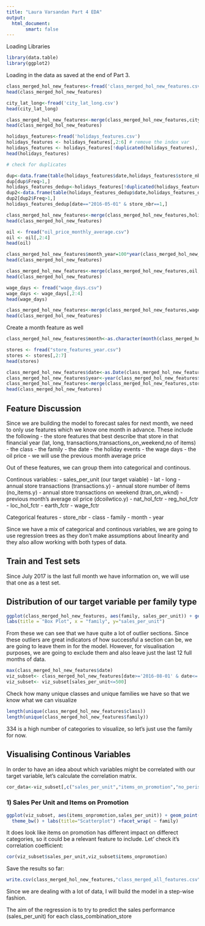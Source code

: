 ---
title: "Laura Varsandan Part 4 EDA"
output: 
  html_document: 
       smart: false
---

Loading Libraries

```{r}
library(data.table)
library(ggplot2)  

```

Loading in the data as saved at the end of Part 3.

```{r}
class_merged_hol_new_features<-fread('class_merged_hol_new_features.csv')
head(class_merged_hol_new_features)
```
```{r}
city_lat_long<-fread('city_lat_long.csv')
head(city_lat_long)
```


```{r}
class_merged_hol_new_features<-merge(class_merged_hol_new_features,city_lat_long,by.x='city',by.y='City',all.x=TRUE)
head(class_merged_hol_new_features)
```

```{r}
holidays_features<-fread('holidays_features.csv')
holidays_features <- holidays_features[,2:6] # remove the index var
holidays_features <- holidays_features[!duplicated(holidays_features),] #deduplicate it
head(holidays_features)
```
```{r}
# check for duplicates

dup<-data.frame(table(holidays_features$date,holidays_features$store_nbr))
dup[dup$Freq>1,]
holidays_features_dedup<-holidays_features[!duplicated(holidays_features),]
dup2<-data.frame(table(holidays_features_dedup$date,holidays_features_dedup$store_nbr))
dup2[dup2$Freq>1,]
holidays_features_dedup[date=="2016-05-01" & store_nbr==1,]

```



```{r}
class_merged_hol_new_features<-merge(class_merged_hol_new_features,holidays_features,by=c("date","store_nbr"),all.x=TRUE)
head(class_merged_hol_new_features)
```

```{r}
oil <- fread("oil_price_monthly_average.csv")
oil <- oil[,2:4]
head(oil)
```
```{r}
class_merged_hol_new_features$month_year=100*year(class_merged_hol_new_features$date)+month(class_merged_hol_new_features$date)
head(class_merged_hol_new_features)
```

```{r}
class_merged_hol_new_features<-merge(class_merged_hol_new_features,oil,by=c("month_year"),all.x=TRUE)
head(class_merged_hol_new_features)
```

```{r}
wage_days <- fread("wage_days.csv")
wage_days <- wage_days[,2:4]
head(wage_days)
```

```{r}
class_merged_hol_new_features<-merge(class_merged_hol_new_features,wage_days,by=c("date"),all.x=TRUE)
head(class_merged_hol_new_features)
```

Create a month feature as well

```{r}
class_merged_hol_new_features$month<-as.character(month(class_merged_hol_new_features$date))

```

```{r}
stores <- fread("store_features_year.csv")
stores <- stores[,2:7]
head(stores)
```

```{r}
class_merged_hol_new_features$date<-as.Date(class_merged_hol_new_features$date)
class_merged_hol_new_features$year<-year(class_merged_hol_new_features$date)
class_merged_hol_new_features<-merge(class_merged_hol_new_features,stores,by=c("store_nbr","year"),all.x=TRUE)
head(class_merged_hol_new_features)
```

## Feature Discussion

Since we are building the model to forecast sales for next month, we need to only use features which we know one month in advance. These include the following
- the store features that best describe that store in that financial year (lat, long, transactions,transactions_on_weekend,no of items)
- the class
- the family
- the date
- the holiday events
- the wage days
- the oil price - we will use the previous month average price 


Out of these features, we can group them into categorical and continous. 

Continous variables:
- sales_per_unit (our target vaiable)
- lat
- long
- annual store transactions (transactions.y)
- annual store number of items (no_items.y)
- annual store transactions on weekend (tran_on_wknd)
- previous month's average oil price (dcoilwtico.y)
- nat_hol_fctr
- reg_hol_fctr
- loc_hol_fctr
- earth_fctr
- wage_fctr

Categorical features
- store_nbr
- class
- family
- month
- year

Since we have a mix of categorical and continous variables, we are going to use regression trees as they don't make assumptions about linearity and they also allow working with both types of data. 

## Train and Test sets
Since July 2017 is the last full month we have information on, we will use that one as a test set. 




## Distribution of our target variable per family type
```{r}
ggplot(class_merged_hol_new_features, aes(family, sales_per_unit)) + geom_boxplot(fill = "red")+
labs(title = "Box Plot", x = "family", y="sales_per_unit")

```

From these we can see that we have quite a lot of outlier sections. Since these outliers are great indicators of how successful a section can be, we are going to leave them in for the model. However, for visualisation purposes, we are going to exclude them and also leave just the last 12 full months of data.

```{r}
max(class_merged_hol_new_features$date)
viz_subset<- class_merged_hol_new_features[date>='2016-08-01' & date<='2017-07-01']
viz_subset<- viz_subset[sales_per_unit<=500]
```

Check how many unique classes and unique families we have so that we know what we can visualize
```{r}
length(unique(class_merged_hol_new_features$class))
length(unique(class_merged_hol_new_features$family))
```

334 is a high  number of categories to visualize, so let's just use the family for now. 

## Visualising Continous Variables

In order to have an idea about which variables might be correlated with our target variable, let's calculate the correlation matrix.

```{r}
cor_data<-viz_subset[,c("sales_per_unit","items_on_promotion","no_perishable_items","wage_factor","nat_hol_fctr","dcoilwtico.y")]
```



### 1) Sales Per Unit and Items on Promotion

```{r}
ggplot(viz_subset, aes(items_onpromotion,sales_per_unit)) + geom_point(aes(color = family)) + 
  theme_bw() + labs(title="Scatterplot") +facet_wrap( ~ family)
```

It does look like items on promotion has different impact on differect categories, so it could be a relevant feature to include. Let' check it's correlation coefficient:
```{r}
cor(viz_subset$sales_per_unit,viz_subset$items_onpromotion)
```




Save the results so far:
```{r}
write.csv(class_merged_hol_new_features,"class_merged_all_features.csv")
```



Since we are dealing with a lot of data, I will build the model in a step-wise fashion.

The aim of the regression is to try to predict the sales performance (sales_per_unit) for each class_combination_store
